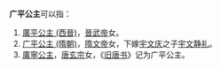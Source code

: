 '''广平公主'''可以指：
#[[廣平公主_(西晉)|廣平公主 (西晉)]]，[[司馬炎|晉武帝]]女。
#[[广平公主_(隋朝)|广平公主 (隋朝)]]，[[隋文帝|隋文帝]]女，下嫁[[宇文庆|宇文庆]]之子[[宇文靜禮|宇文静礼]]。
#[[廣寧公主|廣寧公主]]，[[唐玄宗|唐玄宗]]女，《[[旧唐书|旧唐书]]》记为广平公主。

{{Disambig|Cat=公主封号消歧义}}